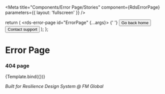
<Meta title="Components/Error Page/Stories" component={RdsErrorPage} parameters={{ layout: 'fullscreen' }} />

  return (
    <rds-error-page id="ErrorPage" {...args}>
      {' '}
      <button slot="primary">Go back home </button>
      <button slot="secondary">Contact support</button>
    </rds-error-page>
  );
};

# Error Page

### 404 page

<Canvas>
  <Story name="404 page">{Template.bind({})}</Story>
</Canvas>

_Built for Resilience Design System @ FM Global_

